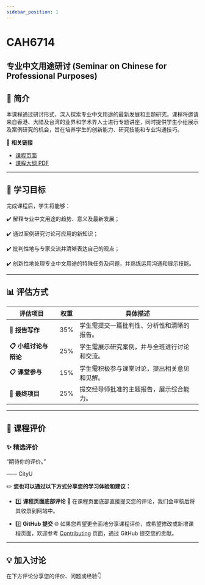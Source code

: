 ```yaml
---
sidebar_position: 1
---
```


# CAH6714
## 专业中文用途研讨 (Seminar on Chinese for Professional Purposes)

## **📘 简介**
本课程通过研讨形式，深入探索专业中文用途的最新发展和主题研究。课程将邀请来自香港、大陆及台湾的业界和学术界人士进行专题讲座，同时提供学生小组展示及案例研究的机会，旨在培养学生的创新能力、研究技能和专业沟通技巧。

🔗 **相关链接**
- [课程页面](https://www.cityu.edu.hk/catalogue/pg/202425/course/CAH6714.htm)
- [课程大纲 PDF](https://www.cityu.edu.hk/catalogue/pg/202425/course/CAH6714.pdf)

---

## **🎯 学习目标**

完成课程后，学生将能够：

✔️ 解释专业中文用途的趋势、意义及最新发展；

✔️ 通过案例研究讨论可应用的新知识；

✔️ 批判性地与专家交流并清晰表达自己的观点；

✔️ 创新性地处理专业中文用途的特殊任务及问题，并熟练运用沟通和展示技能。

---

## **📊 评估方式**

| **评估项目**             | **权重** | **具体描述**                                                                                       |
|-------------------------|---------|---------------------------------------------------------------------------------------------------|
| **📂 报告写作**           | 35%     | 学生需提交一篇批判性、分析性和清晰的报告。                                                          |
| **📋 小组讨论与辩论**      | 25%     | 学生需展示研究案例，并与全班进行讨论和交流。                                                        |
| **📋 课堂参与**           | 15%     | 学生需积极参与课堂讨论，提出相关意见和见解。                                                          |
| **📂 最终项目**           | 25%     | 提交经导师批准的主题报告，展示综合能力。                                                             |

---

## **💬 课程评价**

### ✨ **精选评价**
<div className={commentStyles.commentBox}>
    <p className={commentStyles.commentText}>
        “期待你的评价。”
    </p>
    <p className={commentStyles.commentAuthor}>—— CityU</p>
</div>

✏️ **您也可以通过以下方式分享您的学习体验和建议：**

- 1️⃣ **课程页面底部评论**
💬 在课程页面底部直接提交您的评论，我们会审核后将其收录到网站中。

- 2️⃣ **GitHub 提交**
🌐 如果您希望更全面地分享课程评价，或希望修改或新增课程页面，欢迎参考 [Contributing](/contributing) 页面，通过 GitHub 提交您的贡献。

---

## **💡 加入讨论**

在下方评论分享您的评价、问题或经验👇
<Utterances />

